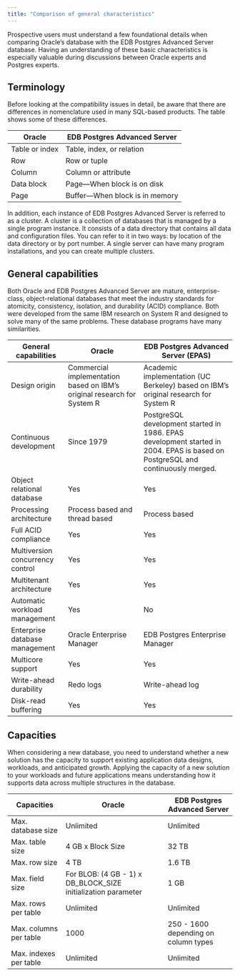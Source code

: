 ```yaml
---
title: "Comparison of general characteristics"
---
```


Prospective users must understand a few foundational details when comparing Oracle’s database with the EDB Postgres Advanced Server database. Having an understanding of these basic characteristics is especially valuable during discussions between Oracle experts and Postgres experts. 
  
## Terminology 

Before looking at the compatibility issues in detail, be aware that there are differences in nomenclature used in many SQL-based products. The table shows some of these differences. 

| Oracle                | EDB Postgres Advanced Server        |
|-----------------------|-------------------------------------|
| Table or index        | Table, index, or relation           |
| Row                   | Row or tuple                        |
| Column                | Column or attribute                 |
| Data block            | Page&mdash;When block is on disk    |
| Page                  | Buffer&mdash;When block is in memory|

In addition, each instance of EDB Postgres Advanced Server is referred to as a cluster. A cluster is a collection of databases that is managed by a single program instance. It consists of a data directory that contains all data and configuration files. You can refer to it in two ways: by location of the data directory or by port number. A single server can have many program installations, and you can create multiple clusters. 

## General capabilities

Both Oracle and EDB Postgres Advanced Server are mature, enterprise-class, object-relational databases that meet the industry standards for atomicity, consistency, isolation, and durability (ACID) compliance. Both were developed from the same IBM research on System R and designed to solve many of the same problems. These database programs have many similarities.

| General capabilities             | Oracle            | EDB Postgres Advanced Server (EPAS)|
|----------------------------------|-------------------|------------------------------|
| Design origin                    | Commercial implementation based on IBM’s original research for System R | Academic implementation (UC Berkeley) based on IBM’s original research for System R |
| Continuous development           | Since 1979        | PostgreSQL development started in 1986. EPAS development started in 2004. EPAS is based on PostgreSQL and continuously merged. |
| Object relational database       | Yes               | Yes                          |
| Processing architecture          | Process based and thread based | Process based    |
| Full ACID compliance             | Yes               | Yes                          | 
| Multiversion concurrency control | Yes               | Yes                          |
| Multitenant architecture         | Yes               | Yes                          |
| Automatic workload management    | Yes               | No                           |
| Enterprise database management   | Oracle Enterprise Manager | EDB Postgres Enterprise Manager |
| Multicore support                | Yes               | Yes                          |
| Write-ahead durability           | Redo logs         | Write-ahead log              |
| Disk-read buffering              | Yes               | Yes                          |

## Capacities

When considering a new database, you need to understand whether a new solution has the capacity to support existing application data designs, workloads, and anticipated growth. Applying the capacity of a new solution to your workloads and future applications means understanding how it supports data across multiple structures in the database.

| Capacities              | Oracle             | EDB Postgres Advanced Server        |
|-------------------------|--------------------|-------------------------------------|
| Max. database size      | Unlimited          | Unlimited                           |
| Max. table size         | 4 GB x Block Size  | 32 TB                               |
| Max. row size           | 4 TB               | 1.6 TB                              |
| Max. field size         | For BLOB: (4 GB - 1) x DB_BLOCK_SIZE initialization parameter  | 1 GB |
| Max. rows per table     | Unlimited          | Unlimited                           |
| Max. columns per table  | 1000               | 250 - 1600 depending on column types| 
| Max. indexes per table  | Unlimited          | Unlimited                           |
